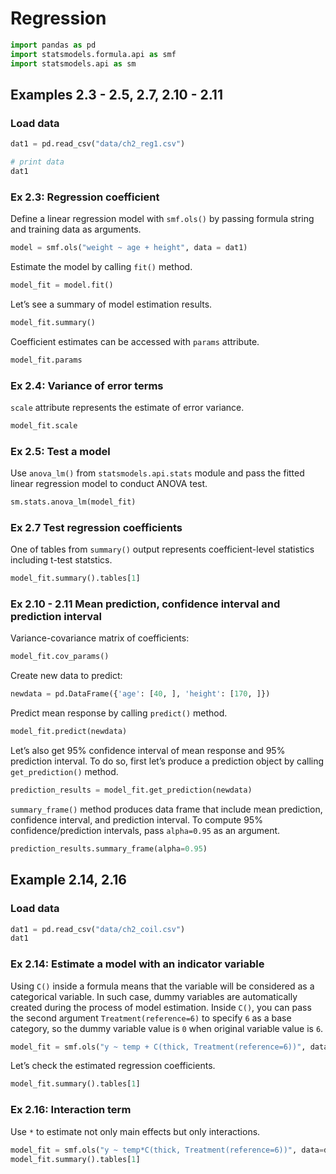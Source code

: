 # Regression

```python
import pandas as pd
import statsmodels.formula.api as smf
import statsmodels.api as sm
```

## Examples 2.3 - 2.5, 2.7, 2.10 - 2.11

### Load data

```python
dat1 = pd.read_csv("data/ch2_reg1.csv")

# print data
dat1
```

### Ex 2.3: Regression coefficient

Define a linear regression model with `smf.ols()` by passing formula string and training data as arguments.

```python
model = smf.ols("weight ~ age + height", data = dat1)
```

Estimate the model by calling `fit()` method.

```python
model_fit = model.fit()
```

Let's see a summary of model estimation results.

```python
model_fit.summary()
```

Coefficient estimates can be accessed with `params` attribute.

```python
model_fit.params
```


### Ex 2.4: Variance of error terms

`scale` attribute represents the estimate of error variance.

```python
model_fit.scale
```

### Ex 2.5: Test a model

Use `anova_lm()` from `statsmodels.api.stats` module and pass the fitted linear regression model to conduct ANOVA test.

```python
sm.stats.anova_lm(model_fit)
```

### Ex 2.7 Test regression coefficients

One of tables from `summary()` output represents coefficient-level statistics including t-test statstics.

```python
model_fit.summary().tables[1]
```


### Ex 2.10 - 2.11 Mean prediction, confidence interval and prediction interval

Variance-covariance matrix of coefficients:

```python
model_fit.cov_params()
```

Create new data to predict:

```python
newdata = pd.DataFrame({'age': [40, ], 'height': [170, ]})
```

Predict mean response by calling `predict()` method.

```python
model_fit.predict(newdata)
```

Let's also get 95% confidence interval of mean response and 95% prediction interval. To do so, first let's produce a prediction object by calling `get_prediction()` method.

```python
prediction_results = model_fit.get_prediction(newdata)
```

`summary_frame()` method produces data frame that include mean prediction, confidence interval, and prediction interval. To compute 95% confidence/prediction intervals, pass `alpha=0.95` as an argument.

```python
prediction_results.summary_frame(alpha=0.95)
```


## Example 2.14, 2.16

### Load data


```python
dat1 = pd.read_csv("data/ch2_coil.csv")
dat1
```

### Ex 2.14: Estimate a model with an indicator variable

Using `C()` inside a formula means that the variable will be considered as a categorical variable. In such case, dummy variables are automatically created during the process of model estimation. Inside `C()`, you can pass the second argument `Treatment(reference=6)` to specify `6` as a base category, so the dummy variable value is `0` when original variable value is `6`.

```python
model_fit = smf.ols("y ~ temp + C(thick, Treatment(reference=6))", data=dat1).fit()
```

Let's check the estimated regression coefficients.

```python
model_fit.summary().tables[1]
```

### Ex 2.16: Interaction term

Use `*` to estimate not only main effects but only interactions.

```python
model_fit = smf.ols("y ~ temp*C(thick, Treatment(reference=6))", data=dat1).fit()
model_fit.summary().tables[1]
```

